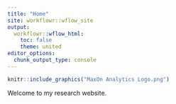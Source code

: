 ---
title: "Home"
site: workflowr::wflow_site
output:
  workflowr::wflow_html:
    toc: false
    theme: united
editor_options:
  chunk_output_type: console
---

```{r, echo=F}
knitr::include_graphics("MaxOn Analytics Logo.png")
```

Welcome to my research website.
